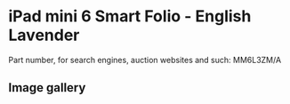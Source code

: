 
# iPad mini 6 Smart Folio - English Lavender

Part number, for search engines, auction websites and such: MM6L3ZM/A

## Image gallery

<div style={{ width: "768px" }}>
  <GalleryComponent
    images={[
      {
        original: "/everysource/MM6L3.png",
        thumbnail: "/everypreview/MM6L3.png",
      }
    ]}
  />
</div>